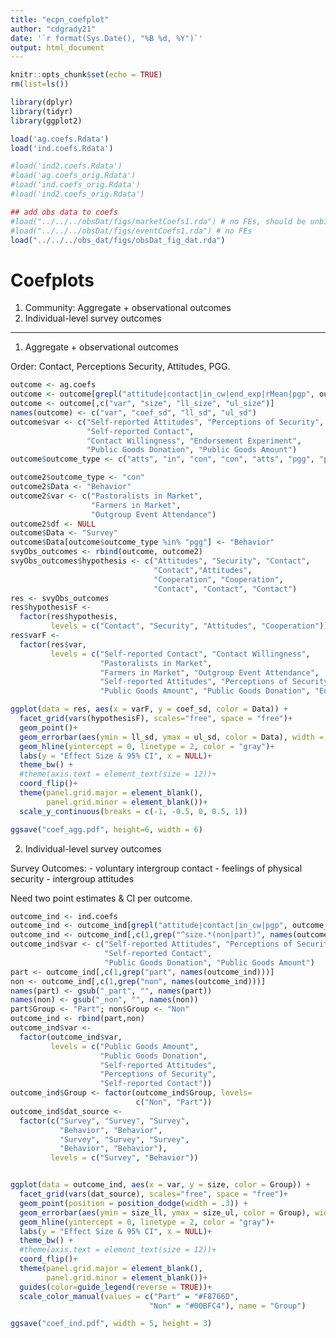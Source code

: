```yaml
---
title: "ecpn_coefplot"
author: "cdgrady21"
date: '`r format(Sys.Date(), "%B %d, %Y")`'
output: html_document
---
```


```r
knitr::opts_chunk$set(echo = TRUE)
rm(list=ls())

library(dplyr)
library(tidyr)
library(ggplot2)

load('ag.coefs.Rdata')
load('ind.coefs.Rdata')

#load('ind2.coefs.Rdata')
#load('ag.coefs_orig.Rdata')
#load('ind.coefs_orig.Rdata')
#load('ind2.coefs_orig.Rdata')

## add obs data to coefs
#load("../../../obsDat/figs/marketCoefs1.rda") # no FEs, should be unbiased
#load("../../../obsDat/figs/eventCoefs1.rda") # no FEs
load("../../../obs_dat/figs/obsDat_fig_dat.rda")


```

# Coefplots

1. Community: Aggregate + observational outcomes
2. Individual-level survey outcomes

***************

1. Aggregate + observational outcomes

Order: Contact, Perceptions Security, Attitudes, PGG.

```r
outcome <- ag.coefs
outcome <- outcome[grepl("attitude|contact|in_cw|end_exp|rMean|pgp", outcome$var),]
outcome <- outcome[,c("var", "size", "ll_size", "ul_size")]
names(outcome) <- c("var", "coef_sd", "ll_sd", "ul_sd")
outcome$var <- c("Self-reported Attitudes", "Perceptions of Security",
                 "Self-reported Contact",
                 "Contact Willingness", "Endorsement Experiment",
                 "Public Goods Donation", "Public Goods Amount")
outcome$outcome_type <- c("atts", "in", "con", "con", "atts", "pgg", "pgg")

outcome2$outcome_type <- "con"
outcome2$Data <- "Behavior"
outcome2$var <- c("Pastoralists in Market",
                  "Farmers in Market",
                  "Outgroup Event Attendance")
outcome2$df <- NULL
outcome$Data <- "Survey"
outcome$Data[outcome$outcome_type %in% "pgg"] <- "Behavior"
svyObs_outcomes <- rbind(outcome, outcome2)
svyObs_outcomes$hypothesis <- c("Attitudes", "Security", "Contact", 
                                "Contact","Attitudes",
                                "Cooperation", "Cooperation", 
                                "Contact", "Contact", "Contact")
res <- svyObs_outcomes
res$hypothesisF <-
  factor(res$hypothesis,
         levels = c("Contact", "Security", "Attitudes", "Cooperation"))
res$varF <-
  factor(res$var,
         levels = c("Self-reported Contact", "Contact Willingness",
                    "Pastoralists in Market",
                    "Farmers in Market", "Outgroup Event Attendance",
                    "Self-reported Attitudes", "Perceptions of Security",
                    "Public Goods Amount", "Public Goods Donation", "Endorsement Experiment"))

ggplot(data = res, aes(x = varF, y = coef_sd, color = Data)) +
  facet_grid(vars(hypothesisF), scales="free", space = "free")+
  geom_point()+
  geom_errorbar(aes(ymin = ll_sd, ymax = ul_sd, color = Data), width = 0) +
  geom_hline(yintercept = 0, linetype = 2, color = "gray")+
  labs(y = "Effect Size & 95% CI", x = NULL)+
  theme_bw() +
  #theme(axis.text = element_text(size = 12))+
  coord_flip()+
  theme(panel.grid.major = element_blank(),
        panel.grid.minor = element_blank())+
  scale_y_continuous(breaks = c(-1, -0.5, 0, 0.5, 1))

ggsave("coef_agg.pdf", height=6, width = 6)


```

2. Individual-level survey outcomes

Survey Outcomes: 
  - voluntary intergroup contact
  - feelings of physical security
  - intergroup attitudes

Need two point estimates & CI per outcome.

```r
outcome_ind <- ind.coefs
outcome_ind <- outcome_ind[grepl("attitude|contact|in_cw|pgp", outcome_ind$var),]
outcome_ind <- outcome_ind[,c(1,grep("^size.*(non|part)", names(outcome_ind)))]
outcome_ind$var <- c("Self-reported Attitudes", "Perceptions of Security", 
                     "Self-reported Contact", 
                     "Public Goods Donation", "Public Goods Amount")
part <- outcome_ind[,c(1,grep("part", names(outcome_ind)))]
non <- outcome_ind[,c(1,grep("non", names(outcome_ind)))]
names(part) <- gsub("_part", "", names(part))
names(non) <- gsub("_non", "", names(non))
part$Group <- "Part"; non$Group <- "Non"
outcome_ind <- rbind(part,non)
outcome_ind$var <- 
  factor(outcome_ind$var, 
         levels = c("Public Goods Amount",
                    "Public Goods Donation",
                    "Self-reported Attitudes",
                    "Perceptions of Security",
                    "Self-reported Contact"))
outcome_ind$Group <- factor(outcome_ind$Group, levels=
                            c("Non", "Part"))
outcome_ind$dat_source <-
  factor(c("Survey", "Survey", "Survey",
           "Behavior", "Behavior",
           "Survey", "Survey", "Survey",
           "Behavior", "Behavior"),
         levels = c("Survey", "Behavior"))


ggplot(data = outcome_ind, aes(x = var, y = size, color = Group)) +
  facet_grid(vars(dat_source), scales="free", space = "free")+
  geom_point(position = position_dodge(width = .3)) +
  geom_errorbar(aes(ymin = size_ll, ymax = size_ul, color = Group), width = 0, position = position_dodge(width = .3)) +
  geom_hline(yintercept = 0, linetype = 2, color = "gray")+
  labs(y = "Effect Size & 95% CI", x = NULL)+
  theme_bw() +
  #theme(axis.text = element_text(size = 12))+
  coord_flip()+
  theme(panel.grid.major = element_blank(),
        panel.grid.minor = element_blank())+
  guides(color=guide_legend(reverse = TRUE))+
  scale_color_manual(values = c("Part" = "#F8766D",
                               "Non" = "#00BFC4"), name = "Group")

ggsave("coef_ind.pdf", width = 5, height = 3)
```


